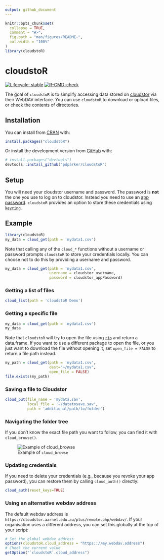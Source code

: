 ```yaml
---
output: github_document
---
```


<!-- README.md is generated from README.Rmd. Please edit that file -->

```r
knitr::opts_chunk$set(
  collapse = TRUE,
  comment = "#>",
  fig.path = "man/figures/README-",
  out.width = "100%"
)
library(cloudstoR)
```

# cloudstoR

<!-- badges: start -->
[![Lifecycle: stable](https://img.shields.io/badge/lifecycle-stable-brightgreen.svg)](https://lifecycle.r-lib.org/articles/stages.html#stable) [![R-CMD-check](https://github.com/pdparker/cloudstoR/workflows/R-CMD-check/badge.svg)](https://github.com/pdparker/cloudstoR/actions)

<!-- badges: end -->

The goal of `cloudstoR` is to simplify accessing data stored on [cloudstor](https://cloudstor.aarnet.edu.au/) via their WebDAV interface. You can use `cloudstoR` to download or upload files, or check the contents of directories.

## Installation

You can install from [CRAN](https://cran.r-project.org/package=cloudstoR) with:

```r
install.packages("cloudstoR")
```

Or install the development version from [GitHub](https://github.com/) with:

```r
# install.packages("devtools")
devtools::install_github("pdparker/cloudstoR")
```

## Setup
You will need your cloudstor username and password. The password is **not** the one you use to log on to cloudstor. Instead you need to use an [app password](https://support.aarnet.edu.au/hc/en-us/articles/236034707-How-do-I-manage-change-my-passwords-). `cloudstoR` provides an option to store these credentials using [`keyring`](https://github.com/r-lib/keyring).

## Example

```r
library(cloudstoR)
my_data = cloud_get(path = 'mydata1.csv')
```

Note that calling any of the `cloud_*` functions without a username or password prompts `cloudstoR` to store your credentials locally. You can choose not to do this by providing a username and password. 

```r
my_data = cloud_get(path = 'mydata1.csv',
                    username = cloudstor_username,
                    password = cloudstor_appPassword)
```

### Getting a list of files

```r
cloud_list(path = 'cloudstoR Demo')
```

### Getting a specific file

```r
my_data = cloud_get(path = 'mydata1.csv')
my_data
```

Note that `cloudstoR` will try to open the file using [`rio`](https://github.com/leeper/rio) and return a data.frame. If you want to use a different package to open the file, or you just want to download the file without opening it, set `open_file = FALSE` to return a file path instead.

```r
my_path = cloud_get(path = 'mydata1.csv',
                    dest="~/mydata1.csv",
                    open_file = FALSE)
file.exists(my_path)
```


### Saving a file to Cloudstor

```r
cloud_put(file_name = 'mydata.sav',
          local_file = '~/datatosave.sav',
          path = 'additional/path/to/folder')
```

### Navigating the folder tree

If you don't know the exact file path you want to follow, you can find it with `cloud_browse()`.

![Example of `cloud_browse`](docs/cloud_browse demo.gif)


### Updating credentials

If you need to delete your credentials (e.g., because you revoke your app password), you can restore them by calling `cloud_auth()` directly:

```r
cloud_auth(reset_keys=TRUE)
```

### Using an alternative webdav address

The default webdav address is `https://cloudstor.aarnet.edu.au/plus/remote.php/webdav/`. If your organisation uses a different address, you can set this globally at the top of your script:

```r
# Set the global webdav address
options(cloudstoR.cloud_address = "https:://my.webdav.address")
# Check the current value
getOption("`cloudstoR`.cloud_address")
```
